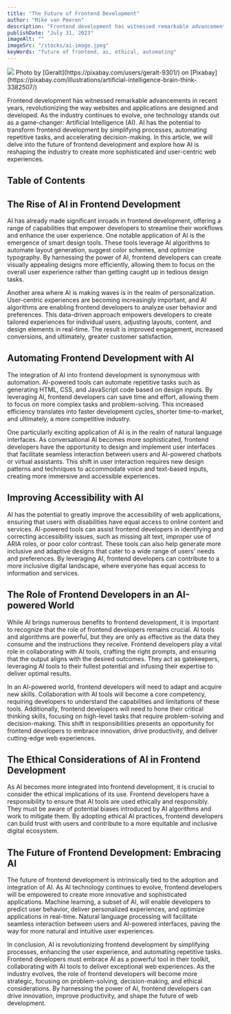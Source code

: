 ```yaml
---
title: "The Future of Frontend Development"
author: "Mike van Peeren"
description: "Frontend development has witnessed remarkable advancements in recent years, revolutionizing the way websites and applications are designed and developed. As the industry continues to evolve, one technology stands out as a game-changer: Artificial Intelligence (AI)."
publishDate: "July 31, 2023"
imageAlt: ""
imageSrc: "/stocks/ai-image.jpeg"
keyWords: "future of frontend, ai, ethical, automating"
---
```


<figcaption>
  <img className="mb-0" src="/stocks/ai-image.jpeg" />
  Photo by [Geralt](https://pixabay.com/users/geralt-9301/) on [Pixabay](https://pixabay.com/illustrations/artificial-intelligence-brain-think-3382507/)
</figcaption>

Frontend development has witnessed remarkable advancements in recent years, revolutionizing the way websites and applications are designed and developed. As the industry continues to evolve, one technology stands out as a game-changer: Artificial Intelligence (AI). AI has the potential to transform frontend development by simplifying processes, automating repetitive tasks, and accelerating decision-making. In this article, we will delve into the future of frontend development and explore how AI is reshaping the industry to create more sophisticated and user-centric web experiences.

## Table of Contents

## The Rise of AI in Frontend Development

AI has already made significant inroads in frontend development, offering a range of capabilities that empower developers to streamline their workflows and enhance the user experience. One notable application of AI is the emergence of smart design tools. These tools leverage AI algorithms to automate layout generation, suggest color schemes, and optimize typography. By harnessing the power of AI, frontend developers can create visually appealing designs more efficiently, allowing them to focus on the overall user experience rather than getting caught up in tedious design tasks.

Another area where AI is making waves is in the realm of personalization. User-centric experiences are becoming increasingly important, and AI algorithms are enabling frontend developers to analyze user behavior and preferences. This data-driven approach empowers developers to create tailored experiences for individual users, adjusting layouts, content, and design elements in real-time. The result is improved engagement, increased conversions, and ultimately, greater customer satisfaction.

## Automating Frontend Development with AI

The integration of AI into frontend development is synonymous with automation. AI-powered tools can automate repetitive tasks such as generating HTML, CSS, and JavaScript code based on design inputs. By leveraging AI, frontend developers can save time and effort, allowing them to focus on more complex tasks and problem-solving. This increased efficiency translates into faster development cycles, shorter time-to-market, and ultimately, a more competitive industry.

One particularly exciting application of AI is in the realm of natural language interfaces. As conversational AI becomes more sophisticated, frontend developers have the opportunity to design and implement user interfaces that facilitate seamless interaction between users and AI-powered chatbots or virtual assistants. This shift in user interaction requires new design patterns and techniques to accommodate voice and text-based inputs, creating more immersive and accessible experiences.

## Improving Accessibility with AI

AI has the potential to greatly improve the accessibility of web applications, ensuring that users with disabilities have equal access to online content and services. AI-powered tools can assist frontend developers in identifying and correcting accessibility issues, such as missing alt text, improper use of ARIA roles, or poor color contrast. These tools can also help generate more inclusive and adaptive designs that cater to a wide range of users' needs and preferences. By leveraging AI, frontend developers can contribute to a more inclusive digital landscape, where everyone has equal access to information and services.

## The Role of Frontend Developers in an AI-powered World

While AI brings numerous benefits to frontend development, it is important to recognize that the role of frontend developers remains crucial. AI tools and algorithms are powerful, but they are only as effective as the data they consume and the instructions they receive. Frontend developers play a vital role in collaborating with AI tools, crafting the right prompts, and ensuring that the output aligns with the desired outcomes. They act as gatekeepers, leveraging AI tools to their fullest potential and infusing their expertise to deliver optimal results.

In an AI-powered world, frontend developers will need to adapt and acquire new skills. Collaboration with AI tools will become a core competency, requiring developers to understand the capabilities and limitations of these tools. Additionally, frontend developers will need to hone their critical thinking skills, focusing on high-level tasks that require problem-solving and decision-making. This shift in responsibilities presents an opportunity for frontend developers to embrace innovation, drive productivity, and deliver cutting-edge web experiences.

## The Ethical Considerations of AI in Frontend Development

As AI becomes more integrated into frontend development, it is crucial to consider the ethical implications of its use. Frontend developers have a responsibility to ensure that AI tools are used ethically and responsibly. They must be aware of potential biases introduced by AI algorithms and work to mitigate them. By adopting ethical AI practices, frontend developers can build trust with users and contribute to a more equitable and inclusive digital ecosystem.

## The Future of Frontend Development: Embracing AI

The future of frontend development is intrinsically tied to the adoption and integration of AI. As AI technology continues to evolve, frontend developers will be empowered to create more innovative and sophisticated applications. Machine learning, a subset of AI, will enable developers to predict user behavior, deliver personalized experiences, and optimize applications in real-time. Natural language processing will facilitate seamless interaction between users and AI-powered interfaces, paving the way for more natural and intuitive user experiences.

In conclusion, AI is revolutionizing frontend development by simplifying processes, enhancing the user experience, and automating repetitive tasks. Frontend developers must embrace AI as a powerful tool in their toolkit, collaborating with AI tools to deliver exceptional web experiences. As the industry evolves, the role of frontend developers will become more strategic, focusing on problem-solving, decision-making, and ethical considerations. By harnessing the power of AI, frontend developers can drive innovation, improve productivity, and shape the future of web development.
